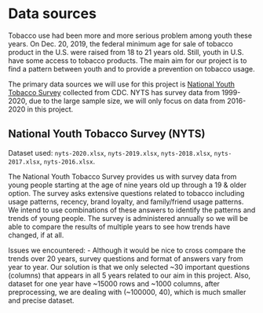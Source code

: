 # Data sources

Tobacco use had been more and more serious problem among youth these years. On Dec. 20, 2019, the federal minimum age for sale of tobacco product in the U.S. were raised from 18 to 21 years old. Still, youth in U.S. have some access to tobacco products. The main aim for our project is to find a pattern between youth and to provide a prevention on tobacco usage. 

The primary data sources we will use for this project is [National Youth Tobacco Survey](https://www.cdc.gov/tobacco/data_statistics/surveys/nyts/data/index.html) collected from CDC. 
NYTS has survey data from 1999-2020, due to the large sample size, we will only focus on data from 2016-2020 in this project.

## National Youth Tobacco Survey (NYTS)

Dataset used: `nyts-2020.xlsx`, `nyts-2019.xlsx`, `nyts-2018.xlsx`, `nyts-2017.xlsx`, `nyts-2016.xlsx`.

The National Youth Tobacco Survey provides us with survey data from young
people starting at the age of nine years old up through a 19 & older option. The
survey asks extensive questions related to tobacco including usage patterns,
recency, brand loyalty, and family/friend usage patterns. We intend to use
combinations of these answers to identify the patterns and trends of young
people. The survey is administered annually so we will be able to compare the
results of multiple years to see how trends have changed, if at all.

Issues we encountered:
- Although it would be nice to cross compare the trends over 20 years, survey questions and format of answers vary from year to year. Our solution is that we only selected \~30 important questions (columns) that appears in all 5 years related to our aim in this project. Also, dataset for one year have \~15000 rows and \~1000 columns, after preprocessing, we are dealing with (\~100000, 40), which is much smaller and precise dataset. 
